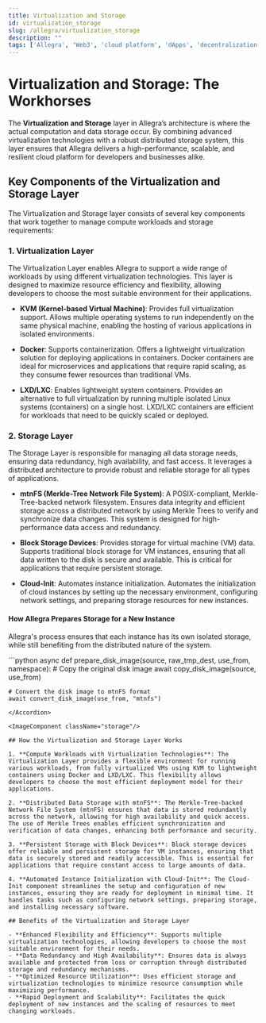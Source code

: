 ```yaml
---
title: Virtualization and Storage
id: virtualization_storage
slug: /allegra/virtualization_storage
description: ""
tags: ['Allegra', 'Web3', 'cloud platform', 'dApps', 'decentralization']
---
```



# Virtualization and Storage: The Workhorses

The **Virtualization and Storage** layer in Allegra’s architecture is where the actual computation and data storage occur. By combining advanced virtualization technologies with a robust distributed storage system, this layer ensures that Allegra delivers a high-performance, scalable, and resilient cloud platform for developers and businesses alike.

## Key Components of the Virtualization and Storage Layer

The Virtualization and Storage layer consists of several key components that work together to manage compute workloads and storage requirements:

### 1. **Virtualization Layer**

The Virtualization Layer enables Allegra to support a wide range of workloads by using different virtualization technologies. This layer is designed to maximize resource efficiency and flexibility, allowing developers to choose the most suitable environment for their applications.

- **KVM (Kernel-based Virtual Machine)**: Provides full virtualization support. Allows multiple operating systems to run independently on the same physical machine, enabling the hosting of various applications in isolated environments.

- **Docker**: Supports containerization. Offers a lightweight virtualization solution for deploying applications in containers. Docker containers are ideal for microservices and applications that require rapid scaling, as they consume fewer resources than traditional VMs.

- **LXD/LXC**: Enables lightweight system containers. Provides an alternative to full virtualization by running multiple isolated Linux systems (containers) on a single host. LXD/LXC containers are efficient for workloads that need to be quickly scaled or deployed.

### 2. **Storage Layer**

The Storage Layer is responsible for managing all data storage needs, ensuring data redundancy, high availability, and fast access. It leverages a distributed architecture to provide robust and reliable storage for all types of applications.

- **mtnFS (Merkle-Tree Network File System)**: A POSIX-compliant, Merkle-Tree-backed network filesystem. Ensures data integrity and efficient storage across a distributed network by using Merkle Trees to verify and synchronize data changes. This system is designed for high-performance data access and redundancy.

- **Block Storage Devices**: Provides storage for virtual machine (VM) data. Supports traditional block storage for VM instances, ensuring that all data written to the disk is secure and available. This is critical for applications that require persistent storage.

- **Cloud-Init**: Automates instance initialization. Automates the initialization of cloud instances by setting up the necessary environment, configuring network settings, and preparing storage resources for new instances.

#### How Allegra Prepares Storage for a New Instance

Allegra's process ensures that each instance has its own isolated storage, while still benefiting from the distributed nature of the system.

<Accordion title="How Allegra prepares storage for a new instance">
```python
async def prepare_disk_image(source, raw_tmp_dest, use_from, namespace):
    # Copy the original disk image
    await copy_disk_image(source, use_from)

    # Convert the disk image to mtnFS format
    await convert_disk_image(use_from, "mtnfs")
```
</Accordion>

<ImageComponent className="storage"/>

## How the Virtualization and Storage Layer Works

1. **Compute Workloads with Virtualization Technologies**: The Virtualization Layer provides a flexible environment for running various workloads, from fully virtualized VMs using KVM to lightweight containers using Docker and LXD/LXC. This flexibility allows developers to choose the most efficient deployment model for their applications.

2. **Distributed Data Storage with mtnFS**: The Merkle-Tree-backed Network File System (mtnFS) ensures that data is stored redundantly across the network, allowing for high availability and quick access. The use of Merkle Trees enables efficient synchronization and verification of data changes, enhancing both performance and security.

3. **Persistent Storage with Block Devices**: Block storage devices offer reliable and persistent storage for VM instances, ensuring that data is securely stored and readily accessible. This is essential for applications that require constant access to large amounts of data.

4. **Automated Instance Initialization with Cloud-Init**: The Cloud-Init component streamlines the setup and configuration of new instances, ensuring they are ready for deployment in minimal time. It handles tasks such as configuring network settings, preparing storage, and installing necessary software.

## Benefits of the Virtualization and Storage Layer

- **Enhanced Flexibility and Efficiency**: Supports multiple virtualization technologies, allowing developers to choose the most suitable environment for their needs.
- **Data Redundancy and High Availability**: Ensures data is always available and protected from loss or corruption through distributed storage and redundancy mechanisms.
- **Optimized Resource Utilization**: Uses efficient storage and virtualization technologies to minimize resource consumption while maximizing performance.
- **Rapid Deployment and Scalability**: Facilitates the quick deployment of new instances and the scaling of resources to meet changing workloads.
